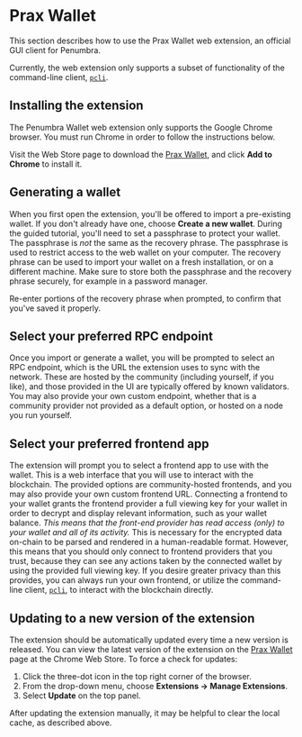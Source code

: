 # Prax Wallet

This section describes how to use the Prax Wallet web extension, an official GUI client for Penumbra.

Currently, the web extension only supports a subset of functionality of the
command-line client, [`pcli`](./pcli.md).

## Installing the extension

The Penumbra Wallet web extension only supports the Google Chrome browser.
You must run Chrome in order to follow the instructions below.

Visit the Web Store page to download the [Prax Wallet](https://chromewebstore.google.com/detail/prax-wallet/lkpmkhpnhknhmibgnmmhdhgdilepfghe), and click **Add to Chrome** to install it.

## Generating a wallet

When you first open the extension, you'll be offered to import a pre-existing wallet. If you don't already have one, choose **Create a new wallet**.
During the guided tutorial, you'll need to set a passphrase to protect your wallet. The passphrase
is *not* the same as the recovery phrase. The passphrase is used to restrict access to the web wallet
on your computer. The recovery phrase can be used to import your wallet on a fresh installation, or
on a different machine. Make sure to store both the passphrase and the recovery phrase
securely, for example in a password manager.

Re-enter portions of the recovery phrase when prompted, to confirm that you've saved it properly.

## Select your preferred RPC endpoint

Once you import or generate a wallet, you will be prompted to select an RPC endpoint, which is the URL the extension uses to sync with the network. 
These are hosted by the community (including yourself, if you like), and those provided in the UI are typically offered by known validators.
You may also provide your own custom endpoint, whether that is a community provider not provided as a default option, or hosted on a node you run yourself.

## Select your preferred frontend app

The extension will prompt you to select a frontend app to use with the wallet. This is a web interface that you will use to interact with the blockchain.
The provided options are community-hosted frontends, and you may also provide your own custom frontend URL.
Connecting a frontend to your wallet grants the frontend provider a full viewing key for your wallet in order to decrypt and display relevant information, such as your wallet balance. 
*This means that the front-end provider has read access (only) to your wallet and all of its activity.* This is necessary for the encrypted data on-chain to be parsed and rendered in a human-readable format.
However, this means that you should only connect to frontend providers that you trust, because they can see any actions taken by the connected wallet by using the provided full viewing key.
If you desire greater privacy than this provides, you can always run your own frontend, or utilize the command-line client, [`pcli`](./pcli.md), to interact with the blockchain directly.

## Updating to a new version of the extension

The extension should be automatically updated every time a new version is released.
You can view the latest version of the extension on the [Prax Wallet] page at the
Chrome Web Store. To force a check for updates:

1. Click the three-dot icon in the top right corner of the browser.
2. From the drop-down menu, choose **Extensions -> Manage Extensions**.
3. Select **Update** on the top panel.

After updating the extension manually, it may be helpful to clear the local cache,
as described above.

[Prax Wallet]: https://chromewebstore.google.com/detail/prax-wallet/lkpmkhpnhknhmibgnmmhdhgdilepfghe
